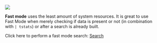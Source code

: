 ![](/static/app/splunk4champions2/images/lab1_task2_fast.png)

**Fast mode** uses the least amount of system resources. It is great to use Fast Mode when merely checking if data is present or not (in combination with `| tstats`) or after a search is already built.

Click here to perform a fast mode search: [Search](/en-GB/app/splunk4champions/search?display.page.search.mode=fast&q=search%20index%3D_internal)